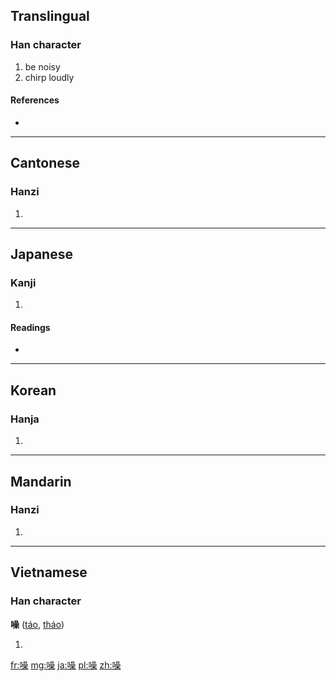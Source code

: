 {{also|譟}}
==Translingual==

===Han character===
{{Han char|rn=30|rad=口|as=13|sn=16|four=6609<sub>4</sub>|canj=口口口木 (RRRD)}}

# be noisy
# chirp loudly

====References====

* {{Han ref|kx=0210.070|kdj=04380|dj=0432.300|hdz=10691.050|ud=22122|uh=566A|bd=48824|bh=BEB8}}

----

==Cantonese==

===Hanzi===
{{yue-hanzi|jyut=|y=chou3}}

# {{defn|lang=yue|sort=口13}}

----

==Japanese==

===Kanji===
{{ja-kanji|grade=|rs=口13}}

# {{defn|lang=ja|sort=口13}}

====Readings====
* {{ja-readings|on=[[そう]] (sō)|kun=[[さわぐ]] (sawagu)}}

----

==Korean==

===Hanja===
{{ko-hanja|hangeul=조|rv=jo|mr=cho}}

# {{defn|lang=ko|sort=口13}}

----

==Mandarin==

===Hanzi===
{{cmn-hanzi|pin=[[zào]] ([[zao4]])|wg=tsao<sup>4</sup>}}

# {{defn|lang=cmn|sort=口13}}

----

==Vietnamese==

===Han character===
'''噪''' ([[táo]], [[tháo]])

# {{defn|lang=vi}}

[[fr:噪]]
[[mg:噪]]
[[ja:噪]]
[[pl:噪]]
[[zh:噪]]
